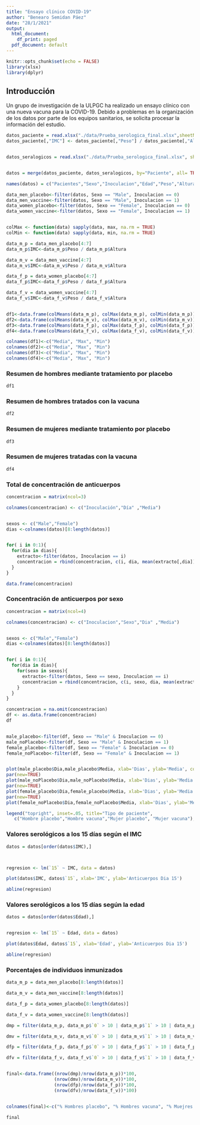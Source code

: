 ```yaml
---
title: "Ensayo clínico COVID-19"
author: "Benearo Semidan Páez"
date: "28/1/2021"
output:
  html_document:
    df_print: paged
  pdf_document: default
---
```


```r
knitr::opts_chunk$set(echo = FALSE)
library(xlsx)
library(dplyr)
```

## Introducción

Un grupo de investigación de la ULPGC ha realizado un ensayo clínico con una nueva vacuna para la COVID-19. Debido a problemas en la organización de los datos por parte de los equipos sanitarios, se solicita procesar la información del estudio.

```r
datos_paciente = read.xlsx("./data/Prueba_serologica_final.xlsx",sheetName = "Datos_de_pacientes")
datos_paciente[,"IMC"] <- datos_paciente[,"Peso"] / datos_paciente[,"Altura"]


datos_seralogicos = read.xlsx("./data/Prueba_serologica_final.xlsx", sheetName = "Datos_serologicos")


datos = merge(datos_paciente, datos_seralogicos, by="Paciente", all= TRUE) 

names(datos) = c("Pacientes","Sexo","Inoculacion","Edad","Peso","Altura","IMC","0","1","5","10","15","30","60")

data_men_placebo<-filter(datos, Sexo == "Male", Inoculacion == 0)
data_men_vaccine<-filter(datos, Sexo == "Male", Inoculacion == 1)
data_women_placebo<-filter(datos, Sexo == "Female", Inoculacion == 0)
data_women_vaccine<-filter(datos, Sexo == "Female", Inoculacion == 1)


colMax <- function(data) sapply(data, max, na.rm = TRUE)
colMin <- function(data) sapply(data, min, na.rm = TRUE)

data_m_p = data_men_placebo[4:7]
data_m_p$IMC<-data_m_p$Peso / data_m_p$Altura

data_m_v = data_men_vaccine[4:7]
data_m_v$IMC<-data_m_v$Peso / data_m_v$Altura

data_f_p = data_women_placebo[4:7]
data_f_p$IMC<-data_f_p$Peso / data_f_p$Altura

data_f_v = data_women_vaccine[4:7]
data_f_v$IMC<-data_f_v$Peso / data_f_v$Altura


df1<-data.frame(colMeans(data_m_p), colMax(data_m_p), colMin(data_m_p))
df2<-data.frame(colMeans(data_m_v), colMax(data_m_v), colMin(data_m_v))
df3<-data.frame(colMeans(data_f_p), colMax(data_f_p), colMin(data_f_p))
df4<-data.frame(colMeans(data_f_v), colMax(data_f_v), colMin(data_f_v))

colnames(df1)<-c("Media", "Max", "Min")
colnames(df2)<-c("Media", "Max", "Min")
colnames(df3)<-c("Media", "Max", "Min")
colnames(df4)<-c("Media", "Max", "Min")
```


### Resumen de hombres mediante tratamiento por placebo

```r
df1
```

### Resumen de hombres tratados con la vacuna

```r
df2
```

### Resumen de mujeres mediante tratamiento por placebo

```r
df3
```

### Resumen de mujeres tratadas con la vacuna

```r
df4

```

### Total de concentración de anticuerpos

```r
concentracion = matrix(ncol=3)

colnames(concentracion) <- c("Inoculación","Día" ,"Media")


sexos <- c("Male","Female")
dias <-colnames(datos)[8:length(datos)]


for( i in 0:1){
  for(dia in dias){
    extracto<-filter(datos, Inoculacion == i)
    concentracion = rbind(concentracion, c(i, dia, mean(extracto[,dia])))
  }   
}

data.frame(concentracion)
```

### Concentración de anticuerpos por sexo

```r
concentracion = matrix(ncol=4)

colnames(concentracion) <- c("Inoculacion","Sexo","Dia" ,"Media")


sexos <- c("Male","Female")
dias <-colnames(datos)[8:length(datos)]


for( i in 0:1){
  for(dia in dias){
    for(sexo in sexos){
      extracto<-filter(datos, Sexo == sexo, Inoculacion == i)
      concentracion = rbind(concentracion, c(i, sexo, dia, mean(extracto[[dia]])))
    }
  }   
}

concentracion = na.omit(concentracion)
df <- as.data.frame(concentracion)
df


male_placebo<-filter(df, Sexo == "Male" & Inoculacion == 0)
male_noPlacebo<-filter(df, Sexo == "Male" & Inoculacion == 1)
female_placebo<-filter(df, Sexo == "Female" & Inoculacion == 0)
female_noPlacebo<-filter(df, Sexo == "Female" & Inoculacion == 1)


plot(male_placebo$Dia,male_placebo$Media, xlab='Dias', ylab='Media', col="red", pch=4)
par(new=TRUE)
plot(male_noPlacebo$Dia,male_noPlacebo$Media, xlab='Dias', ylab='Media',col="cyan", pch=4)
par(new=TRUE)
plot(female_placebo$Dia,female_placebo$Media, xlab='Dias', ylab='Media',col="green", pch=1)
par(new=TRUE)
plot(female_noPlacebo$Dia,female_noPlacebo$Media, xlab='Dias', ylab='Media',col="black", pch=1)

legend("topright", inset=.05, title="Tipo de paciente",
   c("Hombre placebo","Hombre vacuna","Mujer placebo", "Mujer vacuna"), fill=c("red","cyan","green","black"), pch=c(4,4,1,1),horiz=FALSE)
```


### Valores serológicos a los 15 días según el IMC

```r
datos = datos[order(datos$IMC),]



regresion <- lm(`15` ~ IMC, data = datos)

plot(datos$IMC, datos$`15`, xlab='IMC', ylab='Anticuerpos Dia 15')

abline(regresion)
```

### Valores serológicos a los 15 días según la edad

```r
datos = datos[order(datos$Edad),]


regresion <- lm(`15` ~ Edad, data = datos)

plot(datos$Edad, datos$`15`, xlab='Edad', ylab='Anticuerpos Dia 15')

abline(regresion)
```


### Porcentajes de individuos inmunizados

```r
data_m_p = data_men_placebo[8:length(datos)]

data_m_v = data_men_vaccine[8:length(datos)]

data_f_p = data_women_placebo[8:length(datos)]

data_f_v = data_women_vaccine[8:length(datos)]

dmp = filter(data_m_p, data_m_p$`0` > 10 | data_m_p$`1` > 10 | data_m_p$`5` > 10 | data_m_p$`10` > 10 || data_m_p$`15` > 10 | data_m_p$`30` > 10 | data_m_p$`60` > 10)

dmv = filter(data_m_v, data_m_v$`0` > 10 | data_m_v$`1` > 10 | data_m_v$`5` > 10 | data_m_v$`10` > 10 || data_m_v$`15` > 10 | data_m_v$`30` > 10 | data_m_v$`60` > 10) 

dfp = filter(data_f_p, data_f_p$`0` > 10 | data_f_p$`1` > 10 | data_f_p$`5` > 10 | data_f_p$`10` > 10 || data_f_p$`15` > 10 | data_f_p$`30` > 10 | data_f_p$`60` > 10) 

dfv = filter(data_f_v, data_f_v$`0` > 10 | data_f_v$`1` > 10 | data_f_v$`5` > 10 | data_f_v$`10` > 10 || data_f_v$`15` > 10 | data_f_v$`30` > 10 | data_f_v$`60` > 10) 


final<-data.frame((nrow(dmp)/nrow(data_m_p))*100,
                  (nrow(dmv)/nrow(data_m_v))*100,
                  (nrow(dfp)/nrow(data_f_p))*100,
                  (nrow(dfv)/nrow(data_f_v))*100)


colnames(final)<-c("% Hombres placebo", "% Hombres vacuna", "% Muejres placebo", "% Mujeres vacuna")

final

```